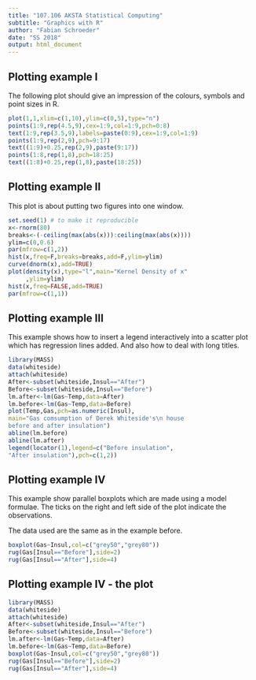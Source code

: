 ```yaml
---
title: "107.106 AKSTA Statistical Computing"
subtitle: "Graphics with R" 
author: "Fabian Schroeder"
date: "SS 2018"
output: html_document
---
```


 
 
 




## Plotting example I
The following plot should give an impression of the colours, symbols and point sizes in R.

```r
plot(1,1,xlim=c(1,10),ylim=c(0,5),type="n")
points(1:9,rep(4.5,9),cex=1:9,col=1:9,pch=0:8)
text(1:9,rep(3.5,9),labels=paste(0:9),cex=1:9,col=1:9)
points(1:9,rep(2,9),pch=9:17)
text((1:9)+0.25,rep(2,9),paste(9:17))
points(1:8,rep(1,8),pch=18:25)
text((1:8)+0.25,rep(1,8),paste(18:25))
```
 
## Plotting example II

This plot is about putting two figures into one window.
```r
set.seed(1) # to make it reproducible
x<-rnorm(80)
breaks<-(-ceiling(max(abs(x))):ceiling(max(abs(x))))
ylim=c(0,0.6)
par(mfrow=c(1,2))
hist(x,freq=F,breaks=breaks,add=F,ylim=ylim)
curve(dnorm(x),add=TRUE)
plot(density(x),type="l",main="Kernel Density of x"
     ,ylim=ylim)
hist(x,freq=FALSE,add=TRUE)
par(mfrow=c(1,1))
```
 

## Plotting example III

This example shows how to insert a legend interactively into a scatter plot which has regression lines added. And also how to deal with long titles.

```r
library(MASS)
data(whiteside)
attach(whiteside)
After<-subset(whiteside,Insul=="After")
Before<-subset(whiteside,Insul=="Before")
lm.after<-lm(Gas~Temp,data=After)
lm.before<-lm(Gas~Temp,data=Before)
plot(Temp,Gas,pch=as.numeric(Insul),
main="Gas comsumption of Derek Whiteside's\n house
before and after insulation")
abline(lm.before)
abline(lm.after)
legend(locator(1),legend=c("Before insulation",
"After insulation"),pch=c(1,2))
```


## Plotting example IV

This example show parallel boxplots which are made using a model formulae. The ticks on the right and left side of the plot indicate the observations.   

The data used are the same as in the example before.

```r
boxplot(Gas~Insul,col=c("grey50","grey80"))
rug(Gas[Insul=="Before"],side=2)
rug(Gas[Insul=="After"],side=4)
```
 

## Plotting example IV - the plot

```r
library(MASS)
data(whiteside)
attach(whiteside)
After<-subset(whiteside,Insul=="After")
Before<-subset(whiteside,Insul=="Before")
lm.after<-lm(Gas~Temp,data=After)
lm.before<-lm(Gas~Temp,data=Before)
boxplot(Gas~Insul,col=c("grey50","grey80"))
rug(Gas[Insul=="Before"],side=2)
rug(Gas[Insul=="After"],side=4)
```
 
